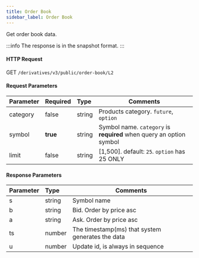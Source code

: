 ```yaml
---
title: Order Book
sidebar_label: Order Book
---
```


Get order book data.

:::info
The response is in the snapshot format.
:::

#### HTTP Request
GET `/derivatives/v3/public/order-book/L2`

#### Request Parameters
| Parameter | Required | Type | Comments|
|:----- |:-------|:-----|------ |
|category |false |string |Products category. `future`, `option` |
|symbol |<b>true</b> |string |Symbol name. `category` is **required** when query an option symbol |
|limit |false |string |[1,500]. default: `25`. `option` has 25 ONLY |

#### Response Parameters
| Parameter | Type | Comments|
|:----- |:-----|----- |
|s |string |Symbol name |
|b |string |Bid. Order by price asc |
|a |string |Ask. Order by price asc |
|ts |number |The timestamp(ms) that system generates the data |
|u |number |Update id, is always in sequence |